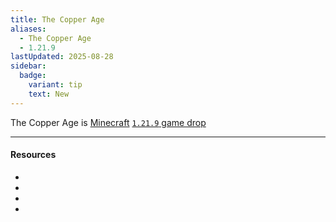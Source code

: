 ```yaml
---
title: The Copper Age
aliases:
  - The Copper Age
  - 1.21.9
lastUpdated: 2025-08-28
sidebar:
  badge:
    variant: tip
    text: New
---
```



The Copper Age is [Minecraft](/minecraft) [`1.21.9` game drop](/versions)

---

#### Resources

- <Wiki src="https://minecraft.wiki/w/The_Copper_Age" />
- <Wiki src="https://minecraft.wiki/w/Java_Edition_1.21.9" name="1.21.9" />
- <Blog src="https://minecraft.net/en-us/article/minecraft-java-edition-1-21-9" />
- <Blog src="https://minecraft.net/en-us/article/third-game-drop-2025-name-announce" name="Third game drop: 2025 name announce" />